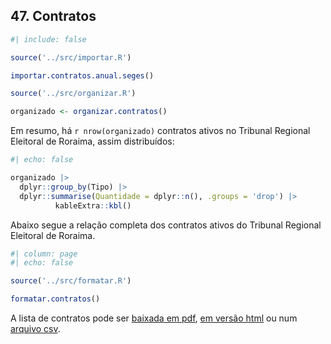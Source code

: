 ## 47. Contratos


```r
#| include: false

source('../src/importar.R')

importar.contratos.anual.seges()

source('../src/organizar.R')

organizado <- organizar.contratos()


```

Em resumo, há `r nrow(organizado)` contratos ativos no Tribunal Regional Eleitoral de Roraima, assim distribuídos:

``` r
#| echo: false

organizado |>
  dplyr::group_by(Tipo) |>
  dplyr::summarise(Quantidade = dplyr::n(), .groups = 'drop') |>
          kableExtra::kbl()


```

Abaixo segue a relação completa dos contratos ativos do Tribunal Regional Eleitoral de Roraima.

```r
#| column: page
#| echo: false

source('../src/formatar.R')

formatar.contratos()
```




A lista de contratos pode ser [baixada em pdf](../saida/contratos.seges.tabela.pdf), [em versão html](../saida/contratos.seges.tabela.html) ou num [arquivo csv](../saida/contratos.seges.tabela.csv).



